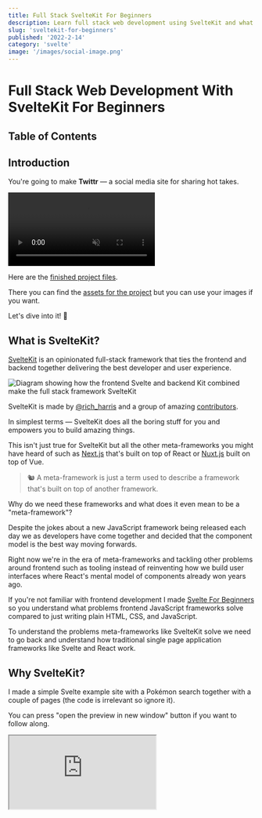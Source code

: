 ```yaml
---
title: Full Stack SvelteKit For Beginners
description: Learn full stack web development using SvelteKit and what problems web frameworks like SvelteKit solve compared to just using the base library they're based on
slug: 'sveltekit-for-beginners'
published: '2022-2-14'
category: 'svelte'
image: '/images/social-image.png'
---
```


# Full Stack Web Development With SvelteKit For Beginners

## Table of Contents

## Introduction

You're going to make **Twittr** — a social media site for sharing hot takes.

<video autoPlay={true} loop muted controls>
  <source src="/images/sveltekit-for-beginners/twittr.mp4" type="video/mp4" />
</video>

Here are the [finished project files](https://github.com/JoysOfCode/sveltekit-for-beginners).

There you can find the [assets for the project](https://github.com/JoysOfCode/sveltekit-for-beginners/tree/main/static) but you can use your images if you want.

Let's dive into it! 🐬

## What is SvelteKit?

[SvelteKit](https://kit.svelte.dev/) is an opinionated full-stack framework that ties the frontend and backend together delivering the best developer and user experience.

<Image
  width={774}
  height={362}
  src="/images/sveltekit-for-beginners/sveltekit.webp"
  alt="Diagram showing how the frontend Svelte and backend Kit combined make the full stack framework SvelteKit"
/>

SvelteKit is made by [@rich_harris](https://twitter.com/rich_harris) and a group of amazing [contributors](https://github.com/sveltejs/kit/graphs/contributors).

In simplest terms — SvelteKit does all the boring stuff for you and empowers you to build amazing things.

This isn't just true for SvelteKit but all the other meta-frameworks you might have heard of such as [Next.js](https://nextjs.org/) that's built on top of React or [Nuxt.js](https://nuxtjs.org/) built on top of Vue.

<blockquote>
  🐿️ A meta-framework is just a term used to describe a framework that's built
  on top of another framework.
</blockquote>

Why do we need these frameworks and what does it even mean to be a "meta-framework"?

Despite the jokes about a new JavaScript framework being released each day we as developers have come together and decided that the component model is the best way moving forwards.

Right now we're in the era of meta-frameworks and tackling other problems around frontend such as tooling instead of reinventing how we build user interfaces where React's mental model of components already won years ago.

If you're not familiar with frontend development I made [Svelte For Beginners](https://joyofcode.xyz/svelte-for-beginners) so you understand what problems frontend JavaScript frameworks solve compared to just writing plain HTML, CSS, and JavaScript.

To understand the problems meta-frameworks like SvelteKit solve we need to go back and understand how traditional single page application frameworks like Svelte and React work.

## Why SvelteKit?

I made a simple Svelte example site with a Pokémon search together with a couple of pages (the code is irrelevant so ignore it).

You can press "open the preview in new window" button if you want to follow along.

<Iframe
  title="Svelte Single Page Application Example"
  src="https://codesandbox.io/embed/svelte-spa-example-hbowb?fontsize=14&hidenavigation=1&module=%2Froutes%2FHome.svelte&theme=dark&runonclick=1"
/>

Everything you see on the page like the content changing and navigation is done by JavaScript.

This is normal to most people who started web development in recent years. In the past if you used a server-side language like [PHP](https://www.php.net/) this wouldn't be possible because a server would have to create the page and send you the HTML over the wire and then you would sprinkle JavaScript using something like [jQuery](https://jquery.com/).

The reason frontend JavaScript frameworks exist is because we want that nice user experience and feedback when you're entering a form and app-like feel navigating pages without having to refresh the page (think of Gmail) but it comes at a cost.

If you disable JavaScript or it fails to load for whatever reason all you have is a blank page.

What happens when the page loads? The default Pokémon it fetches is Pikachu so press <kbd>Ctrl + Shift + I</kbd> to open the developer tools.

If you inspect the elements on the page inside the elements tab the fetched Pokémon is right there.

<Image
  width={943}
  height={707}
  src="/images/sveltekit-for-beginners/elements-tab.webp"
  alt="Showing the elements tab inside developer tools"
/>

If you look at the response when you load the page inside the network tab (refresh the page) or view page source it's just a HTML shell that you query using JavaScript and attach the Svelte app onto.

<blockquote>
  🐿️ This means when a bot tries to index your site unless it can execute the
  JavaScript it's like nothing is there.
</blockquote>

<Image
  width={943}
  height={707}
  src="/images/sveltekit-for-beginners/network-tab.webp"
  alt="Showing the network tab for initial page load inside developer tools"
/>

Try searching for "charizard" (press <kbd>Enter</kbd> to submit the form) and you can see a fetch API request has been made and Svelte updates the user interface but we're still using the same `index.html` file.

<Image
  width={943}
  height={707}
  src="/images/sveltekit-for-beginners/network-request.webp"
  alt="Showing the network request response inside the network tab when fetching a Pokémon"
/>

This might be alright for a dashboard where we don't care about indexing pages for search engine optimization but most sites do and using any secrets like user authentication is where things start to become hard.

There's a couple of problems with single page applications:

- The SEO suffers because it's not using server-side rendering or prerendering to static pages
- Requires a separate backend if we want to do anything like having to send a secret to an API
- Doesn't work without JavaScript
- The large JavaScript bundle could be the single point of faillure when loading the page
- You have to decide how to ship your code to users

Let's do a mental exercise. Stick with me!

You could build your own full stack framework if we look at the [Svelte documentation for SSR](https://svelte.dev/docs#compile-time-svelte-compile) and figure out how to server-render a component and hydrate it on the client.

<blockquote>
  🐿️ Hydration is a term that means adding JavaScript to the page after the
  server builds and hands you the HTML page. The page is "dry" so you "hydrate"
  it. 🤭
</blockquote>

You also want a nice developer experience and a fast development server that instantly updates when you make a change and can resolve dependencies and bundle your code so you decide to use [Vite](https://vitejs.dev/).

Easy! 😏 You only need...

- File based routing
- Figure out how to server-render a component
- Hydrate the component so the JavaScript works
- Make server-side rendering and prerendering work
- Code splitting which means only loading the assets that are required per page
- The [Fetch API](https://developer.mozilla.org/en-US/docs/Web/API/Fetch_API) at the time of writing this only works in the browser so we need to polyfill it if we want to use it on the server
- Figure out how to use client-side navigation so we keep the great user experience
- Use data prefetching when a user hovers over a link so the content is loaded before they visit the page
- It would be nice to also have TypeScript, ESLint, Prettier configured
- Figure out how to deploy our full stack project to anywhere
- ...

That would be a complete nightmare! 😱 I wouldn't even know where to begin to be frank with you. You don't have to either — SvelteKit has already done the hard work for us.

In fact we can have the best of both worlds using server-side rendering and client-side navigation without page refresh.

If you want you can even prerender every page or only do it for ones that don't change like the about page so they don't even need to ship JavaScript. 🤯

Because SvelteKit is built on web fundamentals using the [Request](https://developer.mozilla.org/en-US/docs/Web/API/Request) and [Response](https://developer.mozilla.org/en-US/docs/Web/API/Response) object of the [Fetch API](https://developer.mozilla.org/en-US/docs/Web/API/Fetch_API) it's not bound to any environment but uses [adapters](https://kit.svelte.dev/docs/adapters) that generate the output required for the target platform without configuration.

<blockquote>
  🐿️ Fetch provides a generic definition of `Request` and `Response` objects.
  This will allow them to be used wherever they are needed in the future,
  whether it’s for service workers, Cache API, and other similar things that
  handle or modify requests and responses.
</blockquote>

This just means that you can spend more time on MDN learning about web fundamentals and improve as a web developer instead of just learning a framework abstraction.

SvelteKit and Next.js let you prerender your site meaning all your pages are built in advance but have endpoints like I'm using for subscribing to the [newsletter](https://joyofcode.xyz/newsletter) thanks to serverless functions that give you a sip of server-side JavaScript only when you need it when hosted on services like [Netlify](https://www.netlify.com/) and [Vercel](https://vercel.com/) that have a generous free tier (the site you're on only costs me time and paying for the domain name).

Because we're using a full stack framework we can create endpoints that correspond to [HTTP request methods](https://developer.mozilla.org/en-US/docs/Web/HTTP/Methods) such as **GET** and **POST** same as using a backend framework like [Express](https://expressjs.com/).

<Iframe
  title="SvelteKit example"
  src="https://stackblitz.com/edit/sveltekit-example?ctl=1&embed=1&file=src/routes/index.svelte&hideExplorer=1&hideNavigation=1
"
/>

For the example to work you need to **allow cookies**.

Here is the [same example but using SvelteKit](https://stackblitz.com/edit/sveltekit-example?file=src/routes/index.svelte) if you want to try it out. It's using a real Node.js environment thanks to [WebContainers](https://blog.stackblitz.com/posts/introducing-webcontainers/). 🤯

I'm going to explain how everything works later when we start diving into SvelteKit so don't worry. That being said I encourage you to explore!

Instead of using a `fetch` request on the client the form sends the Pokémon the user typed in to the `site.com/pokemon.json` endpoint using **POST** and updates the `pokemon` on the server. The `load` function also runs on the server so we can do a **GET** request to the same endpoint that just returns the `pokemon`.

The only thing that changed is that **the computation moved from the frontend to the backend**.

This might be hard to wrap your head around at first — I know it was for me!

Open the page inside a new window and navigate to the network tab inside your developer tools. Disable JavaScript by pressing <kbd>Ctrl + P</kbd> and type `> javascript` until you see the option to run the command **"Disable JavaScript"** (you can enable it the same way later).

Try refreshing the page and enter a Pokémon.

<Image
  width={871}
  height={695}
  src="/images/sveltekit-for-beginners/javascript-disabled.webp"
  alt="Network tab showing how the page works with JavaScript disabled"
/>

You can see the page refresh if you look at the favicon at the top left.There's no JavaScript! 🤯

If you look at the response or view the page source the HTML generated from the server is right there! You can see how the page is being hydrated.

<Image
  width={871}
  height={695}
  src="/images/sveltekit-for-beginners/ssr-hydrate.webp"
  alt="Shows page source using server-side rendering and hydration"
/>

Over the years we forgot how basic things like forms work and started to rely on JavaScript for everything but now we can have the best of both of worlds using progressive enhancement.

**The point is not that your site should work without JavaScript but before JavaScript**.

I'm going to show you later how you can progressively enhance forms to use the Fetch API when JavaScript is available.

Keep in mind **it's using server-side rendering but also has client-side navigation** because once the page is rendered it turns into a single page application.

Since the about page doesn't have any interactivity you don't have to ship any JavaScript so you can specify it should be prerendered and disable hydration for production.

Meta-frameworks like SvelteKit **blur the line between frontend and backend** which is great because you don't even realize you're a full stack developer.

<blockquote>
  🐿️ You might be wondering when to use Svelte or Sveltekit and the answer is
  always SvelteKit even if you don't use most of the features you always have
  the option.
</blockquote>

There's a lot more to learn about SvelteKit and in the next section I'm going to show you how to build a full stack app using SvelteKit and [Prisma](https://www.prisma.io/) to talk to a SQL database.

We're going to use [SQLite](https://www.sqlite.org/index.html) that's just a regular file on your system requiring no setup but you can later switch to any local or hosted SQL database you want. 🪄

## SvelteKit Tour

You should have [Node.js](https://nodejs.org/en/) installed. A basic understanding of JavaScript and Svelte helps - I made [SvelteKit For Beginners](https://joyofcode.xyz/svelte-for-beginners) that teaches you Svelte through JavaScript and answers what problems JavaScript frameworks solve.

For the editor I'm using [Visual Studio Code](https://code.visualstudio.com/) but you use what you prefer. If you're on a potato 🥔 you can try [StackBlitz](https://stackblitz.com/) at no cost. Sign in with GitHub and select the SvelteKit project.

<blockquote>
  🐿️ At the time of writing this post SvelteKit is near its 1.0 release so there
  shouldn't be breaking changes but always practice reading the docs.
</blockquote>

🖌️ Let's start a fresh [SvelteKit](https://kit.svelte.dev/) project!

```shell:terminal
npm init svelte@next
```

🖌️ Select the barebones **"skeleton project"**. I opted for **"yes"** for other options except the last one for testing.

I'm going to use TypeScript but it's optional! You can ignore the types if you want.

```shell:terminal
✔ Where should we create your project?
  (leave blank to use current directory) …
✔ Which Svelte app template? › Skeleton project
✔ Use TypeScript? … No / Yes
✔ Add ESLint for code linting? … No / Yes
✔ Add Prettier for code formatting? … No / Yes
✔ Add Playwright for browser testing? … No / Yes
```

<blockquote>
  🐿️ ESLint is like a spellchecker for your code and Prettier helps you format
  your code so it's neat and tidy.
</blockquote>

🖌️ Don't forget to install the dependencies after which you can start the development server at [http://localhost:3000/](http://localhost:3000/).

```shell:terminal
npm i && npm run dev
```

Let this simmer for a bit while we explore the file structure.

```shell:terminal
.
├── .svelte-kit
├── src
│   ├── app.d.ts
│   ├── app.html
│   └── routes
│       └── index.svelte
├── static
│   └── favicon.png
├── package.json
├── svelte.config.js
└── tsconfig.json
```

**.svelte-kit**  
Holds what makes SvelteKit work and the output of your project. For example `.svelte-kit/runtime/components` holds the template for the `error.svelte` and `layout.svelte` components you're going to see later.

**src**  
Is where your're going to store code you write:

- `app.d.ts` are just some type definitons for SvelteKit
- `app.html` is going to be used as a template for your pages where the `%placeholder%` is so you shouldn't change this
- `routes` are the pages in your project because at the heart of SvelteKit is a filesystem-based router so for example if you create `about.svelte` it maps to the `/about` route

**static**  
Great for static assets such as a favicon or images you might have and they're served from the root like `/favicon.png`.

**package.json**  
Includes some scripts for running the development server and building and previewing our project alongside some development dependencies that aren't important.

I want you to note `"type": "module"` that means we're using [ES modules](https://nodejs.org/api/esm.html) (`import thing from 'thing'` syntax which you don't have to think about right now but it's good to know 😅).

**svelte.config.js**  
SvelteKit config where you can also add plugins.

**tsconfig.json**  
The config for the TypeScript compiler that's already set up for you.

There's some other unimportant configuration files you're not going to touch besides `.gitignore` and `.prettierrc`.

<blockquote>
  🐿️ Don't be afraid to poke around files and folders. It might surprise you
  what you can learn even if you don't understand the code.
</blockquote>

Phew! That's it for this episode of SvelteKit cribs.

## Setting Up Prisma

How many hours have you wasted trying to set up a database for a tutorial? It gives me anxiety because it always goes wrong and it's crap I don't care about. This isn't that kind of tutorial.

[Prisma](https://www.prisma.io/) is a library that lets you write JavaScript instead of raw SQL for interacting with a database and it generates types for you. It's a joy! 😍

This is a Prisma schema.

```ts:schema.prisma {showLineNumbers}
model User {
  id      Int      @id @default(autoincrement())
  email   String   @unique
  name    String?
}
```

Generated SQL.

```sql:SQL {showLineNumbers}
CREATE TABLE "User" (
  "id" SERIAL,
  "email" TEXT NOT NULL,
  "name" TEXT,
  PRIMARY KEY ("id")
);
```

I'm going to be honest here — I don't even know SQL and you don't have to. This empowers you as a developer to do more.

We're going to use a SQLite database that's just a regular file so we don't have to set up anything. Later if you decide to use another SQL database you simply change the config and that's it.

If you want syntax highlighting and formatting you can get the [Prisma VS Code extension](https://marketplace.visualstudio.com/items?itemName=Prisma.prisma) and to format on save using Prettier you can add this rule to your VS Code settings (you have to enable **"format on save"** in your settings).

```json:settings.json {showLineNumbers}
"[prisma]": {
  "editor.defaultFormatter": "Prisma.prisma"
}
```

🖌️ Let's initialize Prisma.

```shell:terminal
npx prisma init --datasource-provider sqlite
```

```shell:terminal
✔ Your Prisma schema was created at prisma/schema.prisma
  You can now open it in your favorite editor.
```

This is going to create a `prisma` folder and set up the SQLite config for you. Inside the generated `.env` file is the `DATABASE_URL` you can change in the future.

That's right, you already have a database! 🤯

<blockquote>
  🐿️ `npx` lets you use a package without having to do a global install. The
  binaries are located in `node_modules/.bin` where you can also find
  `svelte-kit`. You can run `npx prisma` to see the CLI options.
</blockquote>

🖌️ Open `schema.prisma` and let's create our schema! You can ignore the config at the top.

<details>
  <summary>schema.prisma</summary>

```ts:prisma/schema.prisma {showLineNumbers}
generator client {
  provider = "prisma-client-js"
}

datasource db {
  provider = "sqlite"
  url      = env("DATABASE_URL")
}

model Tweet {
  id      Int      @id @default(autoincrement())
  url     String
  posted  DateTime
  content String
  likes   Int
  user    User     @relation(fields: [userId], references: [id])
  userId  Int
}

model User {
  id     Int     @id @default(autoincrement())
  email  String  @unique
  handle String  @unique
  name   String
  avatar String
  about  String
  tweets Tweet[]
  liked  Liked[]
}

model Liked {
  id      Int  @id @default(autoincrement())
  tweetId Int  @unique
  user    User @relation(fields: [userId], references: [id])
  userId  Int
}
```

</details>

In the schema you're creating the `Tweet`, `User` and `Liked` tables. The tweets are linked to the `User` table by using `@relation` where the `userId` field matches the `id` field of `Tweet`. In the same way the `Liked` table references the `User` so we can know what tweets they liked.

🖌️ The last step is to install the [Prisma Client](https://www.prisma.io/docs/concepts/components/prisma-client) which generates the client and types you can use.

```shell:terminal
npm i @prisma/client
```

🖌️ Create the database from the schema.

```shell:terminal
npx prisma db push
```

```shell:terminal
SQLite database dev.db created at file:./dev.db

🚀  Your database is now in sync with your schema. Done in 129ms

✔ Generated Prisma Client in 78ms
```

That's it! 😄

<blockquote>
  🐿️ If `npx prisma db push` fails at generating try installing the Prisma CLI
  with `npm i -D prisma` and run it again.
</blockquote>

This creates a `dev.db` file that's our SQLite database.

If you ever want to start fresh you can simply delete `dev.db` and run the same command.

<blockquote>
  🐿️ `db push` is great for prototyping but use `migrate dev` in a real project
  to create a history of your database when you make any change.
</blockquote>

🖌️ It's a great idea to `.gitignore` any generated file but our database could contain sensitive information.

```:.gitignore {9} {showLineNumbers}
.DS_Store
node_modules
/build
/.svelte-kit
/package
.env
.env.*
!.env.example
dev.db
```

You can read the exemplary [Prisma documentation](https://www.prisma.io/docs/) if you want to learn more and [Prisma's Data Guide](https://www.prisma.io/dataguide/) to learn basics of databases.

Another awesome thing about Prisma is [Prisma Studio](https://www.prisma.io/studio). You can open it with `npx prisma studio` if you want a graphical user interface to explore your data. It gives me [phpMyAdmin](https://www.phpmyadmin.net/) vibes!

I could leave it here but I want to show you how to 🌱 seed a database or populate it with data which is **purely optional**.

🖌️ Inside `prisma` create `seed.ts`.

<details>
<summary>seed.ts</summary>

```ts:prisma/seed.ts {showLineNumbers}
import PrismaClientPkg from '@prisma/client'

// Prisma doesn't support ES Modules so we have to do this
const PrismaClient = PrismaClientPkg.PrismaClient
const prisma = new PrismaClient()

export function randomUrl(): string {
	return Math.random().toString(16).slice(2)
}

// gets random time starting from now and
// going back one day whenever you seed the
// database in the future
export function randomDate(): string {
	// this is set to one day
	const offset = 24 * 60 * 60 * 1000 * 1

	const current = new Date().getTime()
	const random = Math.random() * offset
	const difference = new Date(current - random)

	return difference.toISOString()
}

function getUsers() {
	return [
		{
			name: 'matia',
			handle: '@joyofcodedev',
			email: 'matia@example.test',
			avatar: '/profile/matia/avatar.webp',
			about: 'Likes long walks on the beach. 😘',
			tweets: {
				create: [
					{
						url: randomUrl(),
						posted: randomDate(),
						content: `SvelteKit is lit. 🔥`,
						likes: 10
					},
					{
						url: randomUrl(),
						posted: randomDate(),
						content: `I love Svelte! ❤️`,
						likes: 24
					},
					{
						url: randomUrl(),
						posted: randomDate(),
						content: `Sometimes when I'm writing JavaScript I want to throw up my hands and say "this is crazy!" but I can't remember what "this" refers to. 🤪`,
						likes: 0
					},
					{
						url: randomUrl(),
						posted: randomDate(),
						content: `How do you comfort a JavaScript bug? You console it. 🤭`,
						likes: 0
					}
				]
			}
		},
		{
			name: 'bob',
			handle: '@bobross',
			email: 'bob@example.test',
			avatar: '/profile/bob/avatar.webp',
			about: 'Likes painting.',
			tweets: {
				create: [
					{
						url: randomUrl(),
						posted: randomDate(),
						content: `Use your imagination. Wind it up, blend it together. The joy of painting really is universal.`,
						likes: 1
					},
					{
						url: randomUrl(),
						posted: randomDate(),
						content: `The only thing I have control over is taking out the trash. 😂`,
						likes: 4
					},
					{
						url: randomUrl(),
						posted: randomDate(),
						content:
							'Painting is as individual as people are. 👩‍🎨',
						likes: 0
					},
					{
						url: randomUrl(),
						posted: randomDate(),
						content:
							'All we do is just sorta have an idea in our mind, and we just sorta let it happen. 🌈',
						likes: 10
					}
				]
			}
		}
	]
}

async function seed() {
	await Promise.all(
		getUsers().map((user) => {
			return prisma.user.create({ data: user })
		})
	)
}

seed()
```

</details>

I have some helper functions to create a random looking url and random date so it looks like it was posted on the same day.

I'm creating an array of users that matches the fields in the schema we created and then going over them and creating the users with `prisma.user.create`.

🖌️ To transpile TypeScript you need `ts-node` and let's install Node.js types.

```shell:terminal
npm i -D ts-node @types/node
```

<blockquote>
  🐿️ Because there are growing pains in Node.js with the transition to ES
  modules we need to specify a loader.
</blockquote>

I figured this out by reading the error and doing some good old fashioned detective work but I hope they expand the [Seeding your database](https://www.prisma.io/docs/guides/database/seed-database) until this gets resolved. 🕵️

🖌️ Add a seed script inside `package.json`.

```json:package.json {showLineNumbers}
"prisma": {
  "seed": "node --loader ts-node/esm prisma/seed.ts"
}
```

🖌️ Seed the data.

```shell:terminal
npx prisma db seed
```

```shell:terminal
🌱  The seed command has been executed.
```

You can look at your data inside Prisma Studio.

<blockquote>
  🐿️ You can find the generated client and types if you dig inside
  `node_modules` and `@prisma+client/.prisma/client`.
</blockquote>

## Landing Page Layout

In this section you're going to learn how to use global styles, nested layouts and catching and showing errors.

Before I start I'm going to update the path alias in the SvelteKit config because I prefer to use `$root` to be able to access the `src` folder from anywhere in the project.

```js:svelte.config.js {3,10-16} {showLineNumbers}
import adapter from '@sveltejs/adapter-auto'
import preprocess from 'svelte-preprocess'
import path from 'path'

const config = {
	preprocess: preprocess(),

	kit: {
		adapter: adapter(),
		vite: {
			resolve: {
				alias: {
					$root: path.resolve('./src')
				}
			}
		}
	}
}

export default config
```

```json:tsconfig.json {4-7} {showLineNumbers}
{
	"compilerOptions": {
    // ...
		"baseUrl": ".",
		"paths": {
			"$root/*": ["./src/*"]
		}
	}
}
```

I prefer not to use semicolons and have the line length be shorter so it's easier for me to present code.

```json:.prettierrc {2,6} {showLineNumbers}
{
	"semi": false,
	"useTabs": true,
	"singleQuote": true,
	"trailingComma": "none",
	"printWidth": 60
}
```

🖌️ First let's update the favicon so it's more appropriate and you can also remove the one inside the `static` folder.

```html:src/app.html {6} {showLineNumbers}
<!DOCTYPE html>
<html lang="en">
	<head>
		<meta charset="utf-8" />
		<meta name="description" content="" />
		<link rel="icon" href="https://fav.farm/🐦️" />
		<meta
			name="viewport"
			content="width=device-width, initial-scale=1"
		/>
		%svelte.head%
	</head>
	<body>
		<div>%svelte.body%</div>
	</body>
</html>
```

🖌️ I have some global styles with CSS variables and resets so let's add those inside a `styles` folder in `src`.

<details>
  <summary>global.css</summary>

```css:src/styles/global.css
/* Setup */

@import url('https://fonts.googleapis.com/css2?family=Inter:wght@400;700&display=swap');

*,
*::before,
*::after {
	margin: 0;
	padding: 0;
	box-sizing: border-box;
}

:root {
	--font-serif: 'Inter', sans-serif;
	--font-16: 1.6rem;
	--font-18: 1.8rem;
	--font-24: 2.4rem;
	--font-32: 3.2rem;
	--font-80: 8rem;

	--spacing-4: 0.4rem;
	--spacing-8: 0.5rem;
	--spacing-16: 1.6rem;
	--spacing-20: 2rem;
	--spacing-24: 2.4rem;
	--spacing-32: 3.2rem;

	--color-brand: hsl(204 88% 53%);
	--color-text-primary: hsl(0 0% 98%);
	--color-text-muted: hsl(210 34% 80%);
	--color-bg-primary: hsl(210 34% 13%);
	--color-bg-secondary: hsl(209, 35%, 15%);
	--color-btn-primary-active: var(--color-brand);
	--color-btn-primary-active-hover: hsl(204 88% 60%);
	--color-btn-primary-inactive: hsl(205 70% 33%);
	--color-btn-secondary: hsl(192 19% 95%);
	--color-border-primary: hsl(0, 0%, 34%);
	--color-link-hover: hsl(209 22% 19%);
	--color-placeholder: hsl(210 34% 80%);

	--radius-base: 2.4rem;
}

::-webkit-scrollbar {
	width: 4px;
	height: 4px;
}

::-webkit-scrollbar-track {
	background-color: transparent;
}

::-webkit-scrollbar-thumb {
	background-color: var(--color-brand);
	border-radius: var(--radius-base);
}

html {
	font-size: 62.5%;
}

html,
body {
	height: 100%;
}

body {
	font-family: var(--font-serif);
	font-size: var(--font-18);
	color: var(--color-text-primary);
	background-color: var(--color-bg-primary);
}

a {
	text-decoration: none;
	color: var(--color-text-primary);
}

label {
	display: block;
	margin: var(--spacing-8) 0;
	font-size: var(--font-24);
	color: var(--color-text-muted);
}

input {
	padding: var(--spacing-16);
	font-size: var(--font-24);
	border-radius: var(--radius-base);
	border: none;
}

.btn {
	padding: var(--spacing-16) var(--spacing-32);
	font-size: var(--font-18);
	font-weight: bold;
	color: var(--color-text-primary);
	background-color: var(--color-btn-primary-active);
	border-radius: var(--radius-base);
	border: none;
	cursor: pointer;
}

.btn:hover {
	background-color: var(--color-btn-primary-active-hover);
}

.btn:disabled {
	color: var(--color-text-muted);
	background-color: var(--color-btn-primary-inactive);
	cursor: not-allowed;
}

ul,
ol {
	list-style: none;
}

/* Utils */

.responsive {
	resize: both;
	overflow: scroll;
	border: 1px solid hsl(0 0% 0%);
}

.placeholder {
	padding: var(--spacing-20) 0;
	background-color: var(--color-placeholder);
	border-radius: var(--radius-base);
}
```

</details>

🖌️ To start let's add a simple landing page so open `index.svelte` and update it.

```html:app.html:routes/index.svelte {showLineNumbers}
<script>
	import { fly } from 'svelte/transition'
</script>

<svelte:head>
	<title>Twittr</title>
</svelte:head>

<main
	class="container"
	in:fly={{ x: -100, duration: 250, delay: 300 }}
	out:fly={{ x: -100, duration: 250 }}
>
	<section class="hero">
		<h1 class="title">Twittr 🐦️</h1>
		<p class="text">Share your hot take with everyone.</p>
	</section>

	<section class="login">
		<a class="btn" href="/home">🔥 Share Your Hot Take</a>
	</section>
</main>

<style>
	.container {
		height: 100vh;
		display: grid;
	}

	.hero,
	.login {
		display: grid;
		place-content: center;
	}

	.hero {
		background-color: var(--color-brand);
		text-align: center;
	}

	.title {
		font-size: var(--font-80);
		z-index: 2;
	}

	.text {
		padding: var(--spacing-16);
		transform: rotate(2deg) translateY(-40%);
		background: var(--color-bg-primary);
		font-weight: bold;
		font-size: var(--font-24);
		z-index: 1;
	}

	@media (min-width: 1024px) {
		.container {
			grid-template-columns: repeat(2, 1fr);
		}
	}
</style>
```

The `<svelte:head>` is a special element you can use to insert elements inside the `<head>` element.

Let's appreciate how links are just regular HTML in SvelteKit where in other frameworks it's not so elegant.

We can import the global styles but they wouldn't work for other pages.

You could create a `<Layout>` component that wraps everything but in SvelteKit you should use nested layout using the `__layout.svelte` component for repeating content and `<slot>` to catch everything else.

<blockquote>
  🐿️ Files starting with `_` and `__` are ignored as pages in SvelteKit.
</blockquote>

Let's see how this looks in practice!

🖌️ Inside `routes` add `__layout.svelte`.

```html:routes/__layout.svelte {showLineNumbers}
<script lang="ts">
	import '$root/styles/global.css'
</script>

<slot />
```

<Image
  width={1234}
  height={838}
  src="/images/sveltekit-for-beginners/landing-page.webp"
  alt="Landing page"
/>

It's that simple to have nested layouts! 🤯

This is going to catch everything else so you can read `<slot />` as "rest of the site".

We can nest layouts and break layouts if we have to. For example we're going to have a specific `home` layout with nested pages but for `settings` that's also nested we're going to use a different layout.

What happens if we visit a page that doesn't exist? Try going to [http://localhost:3000/oops](http://localhost:3000/oops).

Oops! 💩

SvelteKit provides a default error page but it's hard to read so we can do better. You can add a custom [error page](https://kit.svelte.dev/docs/layouts#error-pages) that's going to show if a page fails to load.

🖌️ Let's add `__error.svelte` inside `routes` to handle errors.

```html:routes/__error.svelte {showLineNumbers}
<script context="module" lang="ts">
	import type { ErrorLoad } from '@sveltejs/kit'

	export const load: ErrorLoad = ({ error, status }) => {
		return {
			props: {
				title: `${status}: ${error.message}`
			}
		}
	}
</script>

<script lang="ts">
	export let title: string
</script>

<div class="error">
	<h1>{title}</h1>
	<img
		src="/error.webp"
		alt="Surprised cat"
	/>
</div>

<style>
	.error {
		height: 100vh;
		display: grid;
		gap: var(--spacing-32);
		place-content: center;
		place-items: center;
	}

	img {
		width: 200px;
		height: 200px;
		border-radius: 50%;
		object-fit: cover;
	}
</style>
```

<Image
  width={1234}
  height={838}
  src="/images/sveltekit-for-beginners/custom-error.webp"
  alt="Custom error page"
/>

<blockquote>
  🐿️ If you remember from earlier `__error.svelte` and `__layout.svelte`
  templates come from `.svelte-kit`.
</blockquote>

The `context="module"` script runs before the component on the server inside the `load` function and returns a `title` prop that's exposed to our component.

This is how the line between the frontend and backend is blurred and it just works.

## Home Layout

In this section you're going to add the home layout for the navigation, main content and sidebar.

🖌️ Create a `home` folder inside `routes` with `index.svelte` inside which should make it available at [http://localhost:3000/home](http://localhost:3000/home).

```html:routes/home/index.svelte {showLineNumbers}
<svelte:head>
	<title>Home</title>
</svelte:head>

<h1>Feed</h1>

<style>
	h1 {
		position: sticky;
		top: 0;
		padding: var(--spacing-8) var(--spacing-24);
		font-size: var(--font-24);
		backdrop-filter: blur(100px);
	}
</style>
```

I created an `<Icon>` component for SVGs to make the code more readable but I realized I can show you how awesome typed props are using TypeScript.

🖌️ Create a `components` folder in `src` and add `icon.svelte`.

<details>
  <summary>icon.svelte</summary>

```html:components/icon.svelte {showLineNumbers}
<script lang="ts">
	export let name: IconType
	export let width: string
	export let height: string

	type IconType = keyof typeof icons

	const icons = {
		home: {
			box: 24,
			svg: `
        <path
          stroke-linecap="round"
          stroke-linejoin="round"
          stroke-width="2"
          d="M3 12l2-2m0 0l7-7 7 7M5 10v10a1 1 0 001 1h3m10-11l2 2m-2-2v10a1 1 0 01-1 1h-3m-6 0a1 1 0 001-1v-4a1 1 0 011-1h2a1 1 0 011 1v4a1 1 0 001 1m-6 0h6"
        />
      `
		},
		profile: {
			box: 24,
			svg: `
        <path
          stroke-linecap="round"
          stroke-linejoin="round"
          stroke-width="2"
          d="M16 7a4 4 0 11-8 0 4 4 0 018 0zM12 14a7 7 0 00-7 7h14a7 7 0 00-7-7z"
        />
      `
		},
		settings: {
			box: 24,
			svg: `
        <path
          stroke-linecap="round"
          stroke-linejoin="round"
          stroke-width="2"
          d="M10.325 4.317c.426-1.756 2.924-1.756 3.35 0a1.724 1.724 0 002.573 1.066c1.543-.94 3.31.826 2.37 2.37a1.724 1.724 0 001.065 2.572c1.756.426 1.756 2.924 0 3.35a1.724 1.724 0 00-1.066 2.573c.94 1.543-.826 3.31-2.37 2.37a1.724 1.724 0 00-2.572 1.065c-.426 1.756-2.924 1.756-3.35 0a1.724 1.724 0 00-2.573-1.066c-1.543.94-3.31-.826-2.37-2.37a1.724 1.724 0 00-1.065-2.572c-1.756-.426-1.756-2.924 0-3.35a1.724 1.724 0 001.066-2.573c-.94-1.543.826-3.31 2.37-2.37.996.608 2.296.07 2.572-1.065z"
        />
        <path
          stroke-linecap="round"
          stroke-linejoin="round"
          stroke-width="2"
          d="M15 12a3 3 0 11-6 0 3 3 0 016 0z"
        />
      `
		},
		about: {
			box: 24,
			svg: `
        <path
          stroke-linecap="round"
          stroke-linejoin="round"
          stroke-width="2"
          d="M8 12h.01M12 12h.01M16 12h.01M21 12a9 9 0 11-18 0 9 9 0 0118 0z"
        />
      `
		},
		like: {
			box: 24,
			svg: `
        <path
          stroke-linecap="round"
          stroke-linejoin="round"
          stroke-width="1"
          d="M4.318 6.318a4.5 4.5 0 000 6.364L12 20.364l7.682-7.682a4.5 4.5 0 00-6.364-6.364L12 7.636l-1.318-1.318a4.5 4.5 0 00-6.364 0z"
        />
      `
		},
		permalink: {
			box: 24,
			svg: `
          <path
            stroke-linecap="round"
            stroke-linejoin="round"
            stroke-width="1"
            d="M10 6H6a2 2 0 00-2 2v10a2 2 0 002 2h10a2 2 0 002-2v-4M14 4h6m0 0v6m0-6L10 14"
          />
        `
		},
		remove: {
			box: 24,
			svg: `
          <path
            stroke-linecap="round"
            stroke-linejoin="round"
            stroke-width="1"
            d="M19 7l-.867 12.142A2 2 0 0116.138 21H7.862a2 2 0 01-1.995-1.858L5 7m5 4v6m4-6v6m1-10V4a1 1 0 00-1-1h-4a1 1 0 00-1 1v3M4 7h16"
          />
        `
		}
	}

	const icon = icons[name]
</script>

<svg
	class={$$props.class}
	{width}
	{height}
	viewBox="0 0 {icon.box} {icon.box}"
	fill="none"
	stroke="currentColor"
>
	{@html icon.svg}
</svg>
```

</details>

The `<Icon>` component is just an object that contains the SVG content and information and gives you back the SVG based on the passed `name` prop like `<Icon name="home" />`.

How can you know what `name` to pass for the icon? Using TypeScript you can do `type IconType = 'home' | 'profile'` but you would have to update it each time when you add or remove an icon.

The real magic is `type IconType = keyof typeof icons` that slurps up the keys of the object into a string literal. Hover over `IconType` to see the type.

How awesome is that! 😄

Before we add the layout we need to add the `<Navigation>` and `<Trending>` component that's just a placeholder so the site looks more complete.

🖌️ Add `navigation.svelte` under `components`.

<details>
  <summary>navigation.svelte</summary>

```html:components/navigation.svelte {showLineNumbers}
<script lang="ts">
	import { page } from '$app/stores'
	import Icon from '$root/components/icon.svelte'

	$: path = $page.url.pathname
</script>

<aside>
	<div class="container">
		<nav>
			<ul>
				<li>
					<a href="/" class="logo">🐦️</a>
				</li>
				<li class:active={path === '/home'}>
					<a href="/home" sveltekit:prefetch>
						<Icon width="32" height="32" name="home" />
						<span>Home</span>
					</a>
				</li>
				<li class:active={path === '/home/profile/matia'}>
					<a href="/home/profile/matia" sveltekit:prefetch>
						<Icon width="32" height="32" name="profile" />
						<span>Profile</span>
					</a>
				</li>
				<li class:active={path === '/home/settings'}>
					<a href="/home/settings" sveltekit:prefetch>
						<Icon width="32" height="32" name="settings" />
						<span>Settings</span>
					</a>
				</li>
				<li class:active={path === '/home/about'}>
					<a href="/home/about" sveltekit:prefetch>
						<Icon width="32" height="32" name="about" />
						<span>About</span>
					</a>
				</li>
			</ul>
		</nav>

		<button class="btn tweet">Tweet</button>
	</div>
</aside>

<style>
	.container {
		position: sticky;
		top: 0;
	}

	ul {
		display: grid;
		gap: var(--spacing-8);
		font-size: var(--font-18);
	}

	li a {
		display: inline-flex;
		align-items: center;
		gap: var(--spacing-16);
		padding: 1.4rem;
		border-radius: var(--radius-base);
		transition: all 0.2s ease;
	}

	li a:hover {
		background-color: var(--color-link-hover);
	}

	li.active {
		font-weight: 700;
	}

	.logo {
		font-size: var(--font-32);
	}

	span {
		display: none;
	}

	.tweet {
		display: none;
		text-align: center;
	}

	.tweet:hover {
		background-color: var(--color-btn-primary-active-hover);
	}

	@media (min-width: 1024px) {
		aside {
			padding: 0 var(--spacing-32);
		}

		span {
			display: block;
		}

		.tweet {
			width: 100%;
			display: block;
			margin-top: var(--spacing-16);
		}
	}
</style>
```

</details>

Inside the component we're using a special `page` store value so we know what page we're on and use it to apply an `.active` class if it matches the current page.

The tweet button is just a placeholder so it matches the original design. 😅

🖌️ Add `trending.svelte` under `components`.

<details>
  <summary>trending.svelte</summary>

```html:components/trending.svelte {showLineNumbers}
<aside>
	<div class="container">
		<div class="placeholder" />

		<section>
			<h2>Trends for you</h2>
			<div class="placeholder" />
			<div class="placeholder" />
			<div class="placeholder" />
			<div class="placeholder" />
			<a href="/">Show more</a>
		</section>

		<section>
			<h2>Who to follow</h2>
			<div class="placeholder" />
			<div class="placeholder" />
			<a href="/">Show more</a>
		</section>
	</div>
</aside>

<style>
	.container {
		display: none;
		position: sticky;
		top: 0;
	}

	section {
		display: flex;
		flex-direction: column;
		gap: var(--spacing-24);
		padding: 2rem;
		background-color: var(--color-bg-secondary);
		border: 1px solid var(--color-border-primary);
		border-radius: var(--radius-base);
	}

	h2 {
		font-size: var(--font-18);
	}

	a {
		font-size: var(--font-16);
		color: hsl(204, 88%, 53%);
	}

	@media (min-width: 1024px) {
		.container {
			width: 400px;
			display: flex;
			flex-direction: column;
			gap: var(--spacing-16);
			margin-top: var(--spacing-16);
			padding: 0 var(--spacing-32);
		}
	}
</style>
```

</details>

Now we can create another nested layout and it's going to inherit the global styles from the original. This might be confusing at first but you have to play around with it so try modifying the layouts. Does it match how you thought it works?

🖌️ Create a `__layout.svelte` in the `home` folder.

```html:routes/home/__layout.svelte {showLineNumbers}
<script lang="ts">
	import Navigation from '$root/components/navigation.svelte'
	import Trending from '$root/components/trending.svelte'
</script>

<div class="container">
	<Navigation />
	<main class="feed">
		<slot />
	</main>
	<Trending />
</div>

<style>
	.container {
		height: 100vh;
		max-width: min-content;
		margin: 0 auto;
		display: grid;
		grid-template-columns: min-content 50ch;
	}

	.feed {
		border: 1px solid var(--color-border-primary);
		border-top: none;
		border-bottom: none;
	}

	@media (min-width: 1024px) {
		.container {
			max-width: 1240px;
			margin: 0 auto;
			grid-template-columns: 1fr 50ch 1fr;
		}
	}
</style>
```

The home page is done! 🥳

<Image
  width={1234}
  height={838}
  src="/images/sveltekit-for-beginners/home-page.webp"
  alt="Home page"
/>

I want to show you the real power of nested layouts — if a part of your site explodes it won't bring the entire thing down but just the part that failed with a useful error message. 🤯

🖌️ Let's add an error page which is going to be used by the other pages.

```html:routes/home/__error.svelte {showLineNumbers}
<script lang="ts" context="module">
	import type { ErrorLoad } from '@sveltejs/kit'

	export const load: ErrorLoad = ({ error, status }) => {
		return {
			props: {
				title: `${status}: ${error.message}`
			}
		}
	}
</script>

<script lang="ts">
	export let title: string
</script>

<div class="error">
	<h1>{title}</h1>
	<img src="/dancing.webp" alt="Person dancing" />
</div>

<style>
	.error {
		display: grid;
		gap: var(--spacing-32);
		padding: var(--spacing-24) var(--spacing-32);
		place-items: center;
	}

	img {
		width: 200px;
		height: 200px;
		border-radius: 50%;
		object-fit: cover;
	}
</style>
```

<Image
  width={1249}
  height={878}
  src="/images/sveltekit-for-beginners/nested-error.webp"
  alt="Error page"
/>

## Showing Tweets

In this section you're going to learn how to fetch data using [SvelteKit endpoints](https://kit.svelte.dev/docs/routing#endpoints) to get the tweets from the database and show them in the feed.

SvelteKit endpoints are just files that export [request handler](https://kit.svelte.dev/docs/types#sveltejs-kit-requesthandler) functions that correspond to [HTTP methods](https://developer.mozilla.org/en-US/docs/Web/HTTP/Methods) such as **GET**, **POST**, **PATCH**, **DELETE**.

A `<form>` has an `action` that's the destination that processes the form submission and a `method` to submit the form with.

```html:example.html {showLineNumbers}
<form action="/api/items" method="GET">
  <button>Get Items</button>
</form>
```

<blockquote>
  🐿️ If might be unclear when to use **GET** and **POST** but think of **GET**
  as receiving data and **POST** when you're sending data from a form to change
  something.
</blockquote>

You might have an endpoint inside `routes/api/items.ts` that has a `get` function which returns a list of items in a JSON format when you hit the `/api/items` endpoint.

```js:example.js {showLineNumbers}
export function get() {
  // do some compute on the server
  const items = db.getItems()

  // if it fails we can return a 400 response
  if (!item) {
    status: 400
  }

  return {
    status: 200,
    headers: { 'Content-Type': 'application/json' }
    body: { items }
  }
}
```

If you use a `loader` function inside a component using `fetch` you can expose this as a prop to your component.

If the endpoint has the same name as the component you can just use the `items` prop from the [shadow endpoint](https://github.com/sveltejs/kit/issues/3532).

```html:example.svelte {showLineNumbers}
<script context="module">
	// you don't have to do this part!
	export function loader({ fetch }) {
		// fetch items from endpoint
	}
</script>

<script>
	// the prop comes from the same endpoint
	export let items
</script>
```

I'm going to use the second method because it's less code and having your endpoint where your component is makes it easier to update.

Endpoints are the same as using any other API or a Node.js framework like [Express](https://expressjs.com/) to create API endpoints but instead of using a separate backend framework you can do that with SvelteKit.

Because the compute is on the server we can talk to a database and return only the data we need so the user doesn't pay for it.

It's alright if this is confusing if you're not used to receiving and sending data with forms because it's almost a forgotten art if you only worked with modern JavaScript frameworks.

<blockquote>
  🐿️ Using SvelteKit you can have have a working site before JavaScript and use
  progressive enhancement after JavaScript loads.
</blockquote>

Let's start with showing the tweets which means we have to get the **user information**, **tweet contents** and if a tweet is **liked**.

Because we're using Prisma we can get the data we need and shape it on the server to return only what we need. We're in charge.

<blockquote>
  🐿️ Twitter is a single-page application so it can have nice things as infinite
  scrolling but if you disable JavaScript it's unusable. Later you learn how you
  can use server-side rendering as a fallback and enhance the user experience
  with JavaScript.
</blockquote>

🖌️ We should initialize the Prisma client so we can use it. I like to keep third party code inside the `src/lib` folder so create the `prisma.ts` file.

```ts:src/lib/prisma.ts {showLineNumbers}
import { PrismaClient } from '@prisma/client'

const prisma = new PrismaClient()

export default prisma
```

🖌️ I also like to keep my helper functions inside `src/utils` so add a `date.ts` helper that returns "time ago" for the tweet if it's not older than a day otherwise it shows the date.

```ts:src/lib/date.ts {showLineNumbers}
export function timePosted(createdAt: Date): string {
	try {
		const posted = new Date(createdAt).getTime()
		const currentTime = new Date().getTime()
		const difference = currentTime - posted
		const seconds = difference / 1000
		const minutes = seconds / 60
		const hours = minutes / 60

		if (minutes <= 60) {
			return `${minutes.toFixed()}m`
		}

		if (hours <= 24) {
			return `${hours.toFixed()}h`
		}

		return Intl.DateTimeFormat('en-US', {
			dateStyle: 'medium'
		}).format(posted)
	} catch (error) {
		throw new Error(`💩 Something went wrong: ${error}`)
	}
}
```

Since authentication is outside the scope of this post we're going to use a hardcoded user id but you can implement it later if you want.

<blockquote>
  🐿️ Use <kbd>Ctrl</kbd> + <kbd>Spacebar</kbd> to try out the amazing Prisma
  autocompletion because it knows everything about your schema and is strongly
  typed.
</blockquote>

🖌️ Start by creating the `index.ts` endpoint inside `home`. It has the same name as `index.svelte` so we get access to the props.

```ts:routes/home/index.ts {showLineNumbers}
import type { RequestHandler } from '@sveltejs/kit'

import prisma from '$root/lib/prisma'
import { timePosted } from '$root/utils/date'

export const get: RequestHandler = async () => {
	// get the tweets and the user data (Prisma 😍)
	const data = await prisma.tweet.findMany({
		include: { user: true },
		orderBy: { posted: 'desc' }
	})

	// get the liked tweets
	const liked = await prisma.liked.findMany({
		where: { userId: 1 },
		select: { tweetId: true }
	})

	// we just want an array of the ids
	const likedTweets = Object.keys(liked).map(
		(key) => liked[key].tweetId
	)

	// we can shape the data however we want
	// so our user doesn't have to pay the cost for it
	const tweets = data.map((tweet) => {
		return {
			id: tweet.id,
			content: tweet.content,
			likes: tweet.likes,
			posted: timePosted(tweet.posted),
			url: tweet.url,
			avatar: tweet.user.avatar,
			handle: tweet.user.handle,
			name: tweet.user.name,
			liked: likedTweets.includes(tweet.id)
		}
	})

	if (!tweets) {
		return { status: 400 }
	}

	return {
		headers: { 'Content-Type': 'application/json' },
		status: 200,
		body: { tweets }
	}
}
```

<blockquote>
  🐿️ Anything you `console.log` here gets logged to the terminal because it's on
  the server. The `loader` function on the other hand runs on the server and
  client so you shouldn't use it for secrets.
</blockquote>

🖌️ Let's quickly add a type for the tweet inside `src/types` by creating a `index.ts` file so we can reuse it.

```ts:src/types/index.ts {showLineNumbers}
export type TweetType = {
	id: number
	content: string
	likes: number
	posted: string
	url: string
	avatar: string
	handle: string
	name: string
	liked: boolean
}
```

Back in `index.svelte` we can use the `tweets` prop. You can log it if you want but let me share another 🔥 tip with you.

You can print information to the screen using `JSON.stringify` because sometimes it's easier to look at than using the console.

```html:example.svelte {showLineNumbers}
<script>
	export let tweets
</script>

<pre>
	{JSON.stringify(tweets, null, 2)}
</pre>
```

We just have to loop over each tweet and show it. This is the shape of our data.

```js:example.js {showLineNumbers}
{
	"id": 2,
	"content": "I love Svelte! ❤️",
	"likes": 24,
	"posted": "11h",
	"url": "632fd738d4d0b",
	"avatar": "/profile/matia/avatar.webp",
	"handle": "@joyofcodedev",
	"name": "matia",
	"liked": false
}
```

We're going to pass each tweet as a prop to a `<Tweet>` component mostly because it's more organized and when you want to make a change to it you know what file to open instead of surfing through a sea of things. 🏄️

🖌️ Update `index.svelte`.

```html:routes/home/index.svelte {showLineNumbers}
<script lang="ts">
	import Tweet from '$root/components/tweet.svelte'
	import type { TweetType } from '$root/types'

	export let tweets: TweetType[] = []
</script>

<svelte:head>
	<title>Home</title>
</svelte:head>

<h1>Feed</h1>

{#each tweets as tweet (tweet.id)}
	<Tweet {tweet} />
{/each}

<!-- ... -->
```

🖌️ Create the `tweet.svelte` component inside `components`.

<details>
	<summary>tweet.svelte</summary>

```html:components/tweet.svelte
<script lang="ts">
	import { fade, fly } from 'svelte/transition'

	import Icon from '$root/components/icon.svelte'
	import type { TweetType } from '$root/types'

	export let tweet: TweetType
</script>

<article class="tweet-container" transition:fade>
	<a class="avatar" href="/home/profile/{tweet.name}">
		<img
			width="140"
			height="140"
			src={tweet.avatar}
			alt={tweet.name}
		/>
	</a>

	<div class="tweet-details">
		<div>
			<a href="/home/profile/{tweet.name}" class="user">
				{tweet.name}
			</a>
			<span class="handle">{tweet.handle}</span>
			<span class="posted"> · {tweet.posted}</span>
		</div>

		<div class="tweet">
			<div class="content">
				{tweet.content}
			</div>

			<div class="actions">
				<form action="/home/like" method="post">
					<input type="hidden" name="id" value={tweet.id} />
					<button
						class="btn like"
						title="Like"
						type="submit"
					>
						<div class="circle">
							<Icon
								width="24"
								height="24"
								name="like"
								class={tweet.liked ? 'liked' : ''}
							/>
						</div>
						<span class="count">
							{#key tweet.likes}
								{#if tweet.likes}
									<div
										in:fly={{ y: 40 }}
										out:fly={{ y: 40 }}
									>
										{tweet.likes}
									</div>
								{/if}
							{/key}
						</span>
					</button>
				</form>

				<a
					href="/home/profile/{tweet.name}/status/{tweet.url}"
					class="permalink"
					title="Permalink"
				>
					<div class="circle">
						<Icon width="24" height="24" name="permalink" />
					</div>
				</a>

				<form action="/home?_method=delete" method="post">
					<input type="hidden" name="id" value={tweet.id} />
					<button
						aria-label="Remove tweet"
						class="btn remove"
						title="Remove"
						type="submit"
					>
						<div class="circle">
							<Icon width="24" height="24" name="remove" />
						</div>
					</button>
				</form>
			</div>
		</div>
	</div>
</article>

<style>
	.avatar {
		align-self: start;
	}

	img {
		width: 48px;
		height: 48px;
		border-radius: 50%;
	}

	button {
		font-size: var(--font-16);
		padding: var(--spacing-16);
	}

	.tweet-container:hover {
		background-color: var(--color-bg-secondary);
	}

	.tweet-container {
		display: grid;
		grid-template-columns: min-content 1fr;
		gap: var(--spacing-16);
		padding: var(--spacing-16) var(--spacing-24);
		transition: all 0.3s;
	}

	.tweet-container:not(:last-child) {
		border-bottom: 1px solid var(--color-border-primary);
	}

	.tweet-details {
		display: grid;
		gap: var(--spacing-8);
	}

	.user {
		font-weight: 700;
		text-transform: capitalize;
	}

	.user:hover {
		text-decoration: underline;
	}

	.handle,
	.posted {
		font-size: var(--font-16);
		color: var(--color-text-muted);
	}

	.content {
		font-size: var(--font-16);
	}

	.actions {
		display: flex;
		gap: var(--spacing-32);
		margin-top: var(--spacing-16);
	}

	.actions button,
	.actions a {
		padding: 0;
		color: var(--color-text-muted);
		background: none;
		transition: all 0.3s;
	}

	.circle {
		width: 24px;
		height: 24px;
		display: grid;
		place-content: center;
		padding: var(--spacing-16);
		border-radius: 50%;
		transition: all 0.3s;
	}

	.circle > :global(.liked) {
		color: hsl(9 100% 64%);
		fill: hsl(9 100% 64%);
	}

	.like {
		display: flex;
		align-items: center;
	}

	.like:hover {
		color: hsl(9 100% 64%);
	}

	.like:hover .circle {
		background: hsla(9 100% 64% / 10%);
	}

	.permalink:hover {
		color: hsl(120 100% 40%);
	}

	.permalink:hover .circle {
		background-color: hsla(120 100% 50% / 4%);
	}

	.remove:hover {
		color: hsl(0 100% 50%);
	}

	.remove:hover .circle {
		background-color: hsla(0 100% 50% / 4%);
	}

	.like,
	.remove,
	.permalink {
		width: 80px;
	}

	.count {
		margin-left: var(--spacing-16);
		font-size: 1.4rem;
		font-weight: 400;
		overflow: hidden;
	}
</style>
```

</details>

<Image
  width={1217}
  height={836}
  src="/images/sveltekit-for-beginners/tweets.webp"
  alt="Tweets"
/>

Because we designed the API and shaped the data we have complete control of how we want to use it.

I added some nice transitions you can see later when we implement adding, removing and liking a tweet.

## Compose Tweet

In this section you're going to learn how to add a tweet using the **POST** request.

So far we can only read hot takes but we can't post any! 😱 This requires urgent fixing.

🖌️ Create a `compose.svelte` component inside `components` and import it inside `home/index.svelte`.

```html:components/compose.svelte {showLineNumbers}
<script lang="ts">
	let tweet = ''
	let maxCharacters = 140

	$: charactersLeft = maxCharacters - tweet.length
</script>

<div class="compose">
	<img src="/profile/matia/avatar.webp" alt="Avatar" />
	<form action="/home" method="post" autocomplete="off">
		<input
			aria-label="Enter your Tweet"
			bind:value={tweet}
			name="tweet"
			placeholder="What's your hot take?"
			type="text"
		/>
		<button
			class="btn"
			class:error={charactersLeft < 0}
			disabled={charactersLeft <= 0}
			type="submit"
		>
			{charactersLeft === maxCharacters
				? 'Tweet'
				: charactersLeft}
		</button>
	</form>
</div>

<style>
	.compose {
		display: grid;
		grid-template-columns: min-content 1fr;
		align-items: center;
		gap: var(--spacing-16);
		padding: var(--spacing-16) var(--spacing-24);
		border-bottom: 1px solid var(--color-border-primary);
	}

	img {
		width: 48px;
		height: 48px;
		border-radius: 50%;
	}

	form {
		display: flex;
		align-items: center;
		gap: var(--spacing-16);
	}

	input {
		color: var(--color-text-primary);
		background-color: transparent;
	}

	button {
		min-width: 80px;
		font-size: var(--font-16);
		padding: var(--spacing-16);
	}

	.error {
		color: tomato;
	}
</style>
```

```html:routes/home/index.svelte {2,8} {showLineNumbers}
<script lang="ts">
	import Compose from '$root/components/compose.svelte'
	// ...
</script>

<!-- ... -->

<Compose />

<!-- ... -->
```

Crisis averted! The form is going to **POST** to `/home` so we can start adding the API inside `home/index.ts`.

```ts: routes/home/index.ts {showLineNumbers}
// ...

export const post: RequestHandler = async ({ request }) => {
	const form = await request.formData()
	const tweet = String(form.get('tweet'))

	// you should probably use a validation library
	if (tweet.length > 140) {
		return {
			status: 400,
			body: 'Maximum Tweet length exceeded.',
			headers: { location: '/home' }
		}
	}

	// the user id is hardcoded but you can get it from a session
	await prisma.tweet.create({
		data: {
			posted: new Date(),
			url: Math.random().toString(16).slice(2),
			content: tweet,
			likes: 0,
			user: { connect: { id: 1 } }
		}
	})

	return {}
}
```

To get the form data use `request.formData()` and then you can use [FormData](https://developer.mozilla.org/en-US/docs/Web/API/FormData) methods such as `get` to get the data you want which is why it's important to `name` your form elements.

You can read about it in the [body parsing](https://kit.svelte.dev/docs/routing#endpoints-body-parsing) section of the endpoints documentation.

After you get the value from the form you can create a new tweet that's tied to the user. I return an empty object because it's going to redirect to the form action which is `/home`.

This is what I love about SvelteKit because it's using the web platform since `request` is just a [request object](https://developer.mozilla.org/en-US/docs/Web/API/Request) making you a better web developer.

<blockquote>
  🐿️ You should do validation on the client to give the user feedback and the
  server for proper validation because anyone can change the code on the client.
  Use a form validation library to give you a nice API.
</blockquote>

Share your hot take! 🔥

<Image
  width={776}
  height={170}
  src="/images/sveltekit-for-beginners/hot-take.webp"
  alt="Hot take"
/>

## Removing Tweets

In this section you're going to learn how to remove a tweet using a **DELETE** request.

"But I thought you could only use **GET** and **POST** methods for forms?" I hear you ask you gleeful master of the web arts.

You're right! I'm not going to pretend I understand the history but how do we let the server know when you have sent a **DELETE** request?

SvelteKit lets you override HTTP methods just by changing the config and for the action you add the HTTP verb at the end like `/home?_method=delete` but you use **POST** for the method.

This is our form inside `tweet.svelte` for removing a tweet. We're using a 🥷 sneaky hidden input to send the tweet id.

```html:example.svelte {showLineNumbers}
<form action="/home?_method=delete" method="post">
	<input type="hidden" name="id" value={tweet.id} />
	<button
		aria-label="Remove tweet"
		class="btn remove"
		title="Remove"
		type="submit"
	>
		<div class="circle">
			<Icon width="24" height="24" name="remove" />
		</div>
	</button>
</form>
```

🖌️ Let's update the `svelte.config.js`.

```js:svelte:config.js {showLineNumbers}
// ...

const config = {
	// ...
	kit: {
		// ...
		methodOverride: { allowed: ['DELETE'] }
	}
}
```

Stop the development server with <kbd>Ctrl</kbd> + <kbd>C</kbd> and restart it because you changed the config.

🖌️ Update the `home/index.ts` endpoint.

```ts:routes/home/index.ts
// ...

export const del: RequestHandler = async ({ request }) => {
	const form = await request.formData()
	const tweetId = +form.get('id')

	await prisma.tweet.delete({ where: { id: tweetId } })

	return {
		status: 303,
		headers: { location: '/home' }
	}
}
```

You get the tweet id from the form and turn it into a number after which you remove it from the database. 🧹

Because **POST** is used for **DELETE** a 303 redirect status is used that means it doesn't link to a new resource.

<blockquote>
  🐿️ You can't use `delete` as the function name because it's a reserved word in
  JavaScript.
</blockquote>

## Liking a Tweet

In this section you're going to implement liking a tweet.

For liking a tweet we have to:

- check if the tweet is already liked, if so unlike it and remove the count because it should be unique
- if the tweet isn't liked add the record and update the count

We can maybe add this to our existing endpoint and figure out what action to take for the **POST** request but it's simpler to make another endpoint.

🖌️ Add a `like.ts` endpoint inside `home`.

```ts:routes/home/like.ts {showLineNumbers}
import type { RequestHandler } from '@sveltejs/kit'

export const post: RequestHandler = async ({ request }) => {
	const form = await request.formData()
	const id = +form.get('id')

	const liked = await prisma.liked.count({
		where: { tweetId: id }
	})

	if (liked === 1) {
		await prisma.liked.delete({ where: { tweetId: id } })

		const count = await prisma.tweet.findUnique({
			where: { id },
			select: { likes: true }
		})

		await prisma.tweet.update({
			where: { id },
			data: { likes: (count.likes -= 1) }
		})

		return {
			status: 303,
			headers: {
				location: '/home'
			}
		}
	}

	await prisma.liked.create({
		data: {
			tweetId: id,
			user: { connect: { id: 1 } }
		}
	})

	const count = await prisma.tweet.findUnique({
		where: { id },
		select: { likes: true }
	})

	await prisma.tweet.update({
		where: { id },
		data: { likes: (count.likes += 1) }
	})
}
```

Because you don't want to redirect the page to `/home/like` you have to specify a redirect to `/home` and use the 303 status because it's not a new resource.

## User Profile Page

In this section you're going to learn how to use [dynamic parameters](https://kit.svelte.dev/docs/routing#pages) to implement a user profile.

If you have a `home/profile/user` endpoint where the user value is dynamic it looks more like `home/profile/[user]` where the value inside the brackets is dynamic.

You can use `[parameter]` for naming your folder and files to get a dynamic parameter you can catch in your endpoint.

🖌️ Add a `[user].ts` endpoint inside `home/profile`.

```ts:routes/home/profile/[user].ts {showLineNumbers}
import type { RequestHandler } from '@sveltejs/kit'

import prisma from '$root/lib/prisma'
import { timePosted } from '$root/utils/date'

export const get: RequestHandler = async ({ params }) => {
	const profile = await prisma.user.findFirst({
		where: { name: params.user }
	})

	const tweets = await prisma.tweet.findMany({
		where: { user: { id: 1 } },
		include: { user: true },
		orderBy: { posted: 'desc' }
	})

	const liked = await prisma.liked.findMany({
		where: { userId: 1 },
		select: { tweetId: true }
	})

	const likedTweets = Object.keys(liked).map(
		(key) => liked[key].tweetId
	)

	if (!profile || !tweets || tweets.length === 0) {
		return { status: 404 }
	}

	const userTweets = tweets.map((tweet) => {
		return {
			id: tweet.id,
			content: tweet.content,
			likes: tweet.likes,
			posted: timePosted(tweet.posted),
			url: tweet.url,
			avatar: tweet.user.avatar,
			handle: tweet.user.handle,
			name: tweet.user.name,
			liked: likedTweets.includes(tweet.id)
		}
	})

	return {
		status: 200,
		body: { profile, tweets: userTweets }
	}
}
```

🖌️ Add a `[user].svelte` file inside `home/profile/[user].svelte`.

```html:routes/home/profile/[user].svelte {showLineNumbers}
<script lang="ts">
	import type { User } from '@prisma/client'

	import Tweet from '$root/components/tweet.svelte'
	import type { TweetType } from '$root/types'

	export let profile: User
	export let tweets: TweetType[]
</script>

<svelte:head>
	<title>{profile.name} ({profile.handle})</title>
</svelte:head>

<div class="profile">
	<img
		class="banner"
		src="/profile/{profile.name}/banner.webp"
		alt="Profile banner"
	/>
	<img
		class="avatar"
		src={profile.avatar}
		alt={profile.name}
	/>
</div>

<div class="content">
	<div class="user">
		<span class="name">{profile.name}</span>
		<span class="handle">{profile.handle}</span>
	</div>
	<div class="about">
		<span>{profile.about}</span>
	</div>
</div>

<nav>
	<a href="/" class="active">Tweets</a>
	<a href="/">Tweets & replies</a>
	<a href="/">Media</a>
	<a href="/">Likes</a>
</nav>

{#each tweets as tweet (tweet.id)}
	<Tweet {tweet} />
{/each}

<style>
	.profile {
		display: grid;
		grid-template-columns: repeat(4, 1fr);
		grid-template-rows: 200px 60px;
	}

	.banner {
		grid-column: 1 / -1;
		grid-row: 1 / 2;
	}

	.avatar {
		grid-column: 1 / 2;
		grid-row: 1 / -1;
		place-self: center;
		align-self: flex-end;
		width: 120px;
		height: 120px;
		margin: 0 var(--spacing-16);
		border-radius: 50%;
		border: 4px solid var(--color-bg-primary);
	}

	img {
		width: 100%;
		height: 100%;
		object-fit: cover;
	}

	.content {
		display: grid;
		gap: var(--spacing-16);
		margin-top: var(--spacing-16);
		padding: 0 var(--spacing-16);
	}

	.user {
		display: grid;
	}

	.name {
		font-size: var(--font-24);
		font-weight: 700;
		text-transform: capitalize;
	}

	.handle {
		color: var(--color-text-muted);
	}

	nav {
		display: flex;
		justify-content: center;
		margin-top: var(--spacing-32);
		border-bottom: 1px solid var(--color-border-primary);
	}

	a {
		padding: var(--spacing-16) var(--spacing-32);
		font-size: var(--font-16);
		color: var(--color-text-muted);
		border-bottom: 4px solid transparent;
		transition: all 0.2s;
	}

	a:hover {
		background-color: var(--color-link-hover);
		border-bottom: 4px solid var(--color-brand);
	}

	.active {
		font-weight: 700;
		border-bottom: 4px solid var(--color-brand);
	}
</style>
```

Notice you get redirected to `home` if you like or remove a tweet but it's fine. You can always change that later in a couple of ways like passing where you want to redirect or using another endpoint.

<Image
  width={1217}
  height={836}
  src="/images/sveltekit-for-beginners/user-profile.webp"
  alt="User profile"
/>

## Linking to a Tweet

In this section you're going to learn how to use dynamic parameters to add a permalink to the tweet so people can link to our hot takes.

If you hover over a permalink you might see a weird link such as `home/profile/matia/status/1cd23224e4f38`.

I'm glad I picked this example for the link because it's perfect to showcase how flexible SvelteKit routing is and how you can design endpoints.

Imagine if you had to create a URL like this. First identify the dynamic parts which makes `home/profile/[user]/status/[tweetId]`.

To create something like this you simply create the same path in your folder structure. 🤯

Inside the endpoint you can get the user and the tweet id that's the special url we created in the schema.

🖌️ Create the `home/profile/[user]/status/[tweetId]/index.ts` path.

```html:home/profile/[user]/status/[tweetId]/index.svelte {showLineNumbers}
<h1>Profile</h1>
```

Try going to a permalink and you should see the title for each one.

🖌️ Create a `index.ts` endpoint in the same place.

```ts:home/profile/[user]/status/[tweetId]/index.ts {showLineNumbers}
import type { RequestHandler } from '@sveltejs/kit'

import prisma from '$root/lib/prisma'
import { timePosted } from '$root/utils/date'

export const get: RequestHandler = async ({ params }) => {
	const tweet = await prisma.tweet.findFirst({
		where: { url: params.tweetId },
		include: { user: true }
	})

	const liked = await prisma.liked.findMany({
		where: { userId: 1 },
		select: { tweetId: true }
	})

	const likedTweets = Object.keys(liked).map(
		(key) => liked[key].tweetId
	)

	const userTweet = {
		id: tweet.id,
		content: tweet.content,
		likes: tweet.likes,
		posted: timePosted(tweet.posted),
		url: tweet.url,
		avatar: tweet.user.avatar,
		handle: tweet.user.handle,
		name: tweet.user.name,
		liked: likedTweets.includes(tweet.id)
	}

	return {
		status: 200,
		body: { tweet: userTweet }
	}
}
```

🖌️ Update `index.svelte`.

```html:home/profile/[user]/status/[tweetId]/index.svelte {showLineNumbers}
<script lang="ts">
	import Tweet from '$root/components/tweet.svelte'
	import type { TweetType } from '$root/types'

	export let tweet: TweetType

	const name = tweet.name
	const content = tweet.content.slice(0, 60)
</script>

<svelte:head>
	<title>{name} on Twittr: "{content}..."</title>
</svelte:head>

<Tweet {tweet} />
```

That's it! 😄

I even recreated how Twitter shows the name and content in the title. Did you know that `<title>` in most browsers can only show up to 60 characters?

## Settings Page

In this section you're going to learn how to reset a layout.

I want to show you how awesome nested layouts are inspired by the [Twitter settings](https://twitter.com/settings/account/personalization). Notice how the contents of the settings update in a separate part of the page when you use the navigation.

🖌️ First start by creating `index.svelte` inside `home/settings` which is going to be empty.

```html:routes/home/settings/index.svelte {showLineNumbers}
<svelte:head>
	<title>Settings</title>
</svelte:head>
```

🖌️ After that you're going to create some random pages inside `settings`.

<details>
  <summary>personalization.svelte</summary>

```html:routes/home/settings/personalization.svelte {showLineNumbers}
<svelte:head>
	<title>Settings | Personalization</title>
</svelte:head>

<h3>Personalization and data</h3>
```

</details>

<details>
  <summary>data.svelte</summary>

```html:routes/home/settings/data.svelte {showLineNumbers}
<svelte:head>
	<title>Settings | Data</title>
</svelte:head>

<h3>Your Twitter data</h3>
```

</details>

<details>
  <summary>cookies.svelte</summary>

```html:routes/home/settings/cookies.svelte {showLineNumbers}
<svelte:head>
	<title>Settings | Cookies</title>
</svelte:head>

<h3>Cookie preferences</h3>
```

</details>

<details>
  <summary>resources.svelte</summary>

```html:routes/home/settings/resources.svelte {showLineNumbers}
<svelte:head>
	<title>Settings | Resources</title>
</svelte:head>

<h3>Additional resources</h3>
```

</details>

I want to reset the layout because while everything is almost the same the `settings` page doesn't have a sidebar but instead it's going to have the content.

🖌️ To reset a layout you use `__layout.reset.svelte`.

```html:routes/home/settings/__layout.reset.svelte {showLineNumbers}
<script lang="ts">
	import { page } from '$app/stores'
	import Navigation from '$root/components/sidebar/navigation.svelte'

	$: path = $page.url.pathname
</script>

<div class="container">
	<Navigation />
	<main class="settings">
		<h1 class="title">Settings</h1>

		<section class="privacy">
			<h2>Privacy</h2>
			<a
				class:active={path ===
					'/home/settings/personalization'}
				href="/home/settings/personalization"
			>
				Personalization and data
			</a>
			<a
				class:active={path === '/home/settings/data'}
				href="/home/settings/data">Your Twitter data</a
			>
			<a
				class:active={path === '/home/settings/cookies'}
				href="/home/settings/cookies">Cookie preferences</a
			>
		</section>

		<section class="general">
			<h2>General</h2>
			<a
				class:active={path === '/home/settings/resources'}
				href="/home/settings/resources"
			>
				Additional resources
			</a>
		</section>
	</main>
	<aside>
		<slot />
	</aside>
</div>

<style>
	.container {
		height: 100vh;
		max-width: min-content;
		margin: 0 auto;
		display: grid;
		grid-template-columns: min-content 50ch;
	}

	.settings {
		display: grid;
		grid-auto-rows: min-content;
		gap: var(--spacing-24);
		border: 1px solid var(--color-border-primary);
		border-top: none;
		border-bottom: none;
	}

	.privacy,
	.general {
		display: grid;
	}

	h1 {
		font-size: var(--font-18);
		margin-top: var(--spacing-24);
		padding: 0 var(--spacing-16);
	}

	h2 {
		font-size: var(--font-24);
		padding: 0 var(--spacing-16);
	}

	h2 {
		margin-bottom: var(--spacing-16);
	}

	a {
		padding: 1.4rem var(--spacing-16);
	}

	.active {
		background: var(--color-link-hover);
	}

	aside {
		display: none;
		padding: var(--spacing-16);
	}

	@media (min-width: 1024px) {
		.container {
			max-width: 1240px;
			margin: 0 auto;
			grid-template-columns: 1fr 50ch 1fr;
		}

		aside {
			width: 400px;
			display: block;
		}
	}
</style>
```

The content is going to show on the right when we use the navigation inside the `<aside>` element where you used `<slot />`.

Unfortunately I didn't have enough time to make it responsive. 😅

<Image
  width={1249}
  height={878}
  src="/images/sveltekit-for-beginners/settings.webp"
  alt="Settings page"
/>

## About Page

In this section you're going to learn how you can use [page options](https://kit.svelte.dev/docs/page-options) to change how a page is rendered.

If you don't need JavaScript for a simple page you know doesn't change often you can prerender it.

🖌️ Create `index.svelte` inside `home/about`.

```html:routes/home/about/index.svelte {showLineNumbers}
<script context="module" lang="ts">
	import { dev } from '$app/env'

	// load JavaScript in development for hot module replacement
	export const hydrate = dev

	// prerender static page in production
	export const prerender = true
</script>

<svelte:head>
	<title>About</title>
</svelte:head>

<div class="container">
	<h1>About</h1>
	<div class="content">
		<p>
			Lorem ipsum dolor sit amet consectetur adipisicing
			elit. Voluptatibus eveniet quos impedit cumque,
			deleniti aspernatur atque vitae iusto ratione nam qui.
		</p>
	</div>
</div>

<style>
	h1 {
		font-size: var(--font-24);
	}

	p {
		color: var(--color-text-muted);
	}

	.container {
		display: grid;
		gap: var(--spacing-8);
		padding: var(--spacing-16);
	}

	.content {
		display: grid;
		gap: var(--spacing-16);
	}
</style>
```

<blockquote>
  🐿️ You don't have to put every page inside a folder. In fact because there are
  so many files sharing the same name it's hard to find what you want if you
  perform a search.
</blockquote>

## Progressive Enhancement

In this section you're going to learn how to use [Svelte actions](https://svelte.dev/docs#template-syntax-element-directives-use-action) to progressively enhance forms.

So far our page works before JavaScript. That's great but it feels like the 90s. 🤘

I want to use JavaScript when it's available on the page but I don't want to do the same work twice.

Actions are functions that let you hook into an element so you have a reference to it and do something when it's created or destroyed.

If you're using a third party animation library like [GSAP](https://greensock.com/gsap/) actions are great because in Svelte you want to avoid touching the DOM. You can use actions to make a reusable `bounce` function you can use on any element with `use:bounce` that can also accept options.

Let's pretend that actions don't exist. In that case we just need to prevent the default behavior of the form and use JavaScript as usual.

I simplified the form inside `compose.svelte` for this example.

```html:example.svelte {2-12,16} {showLineNumbers}
<script lang="ts">
	async function handleSubmit(event: SubmitEvent) {
		const form = event.target as HTMLFormElement

		await fetch('/home', {
			method: 'post',
			headers: { accept: 'application/json' },
			body: new FormData(form)
		})

		form.reset()
	}
</script>

<form
	on:submit|preventDefault={handleSubmit}
	action="/home"
	method="post"
>
	<input
		aria-label="Enter your Tweet"
		name="tweet"
		placeholder="What's your hot take?"
		type="text"
	/>
	<button	type="submit">Tweet</button>
</form>
```

Remember the work forms do for us? Yeah, that's what we lost when we decided to use JavaScript for everything when the web platform already does it but now we can have both.

If JavaScript fails the form works but if JavaScript is on the page we're going to use it instead.

<blockquote>
  🐿️ This is an example but you would have to refresh the page because Svelte
  doesn't know that `tweets` in `home/index.svelte` are updated.
</blockquote>

This is great but we would have to to do this for every form duplicating the work so this is where actions can help us.

🖌️ Create a `form.ts` file inside the `lib` folder.

```ts:lib/form.ts {showLineNumbers}
export const enhance = (form: HTMLFormElement) => {
	async function handleSubmit(event: Event) {
		event.preventDefault()

		const response = await fetch(form.action, {
			method: form.method,
			headers: { accept: 'application/json' },
			body: new FormData(form)
		})

		if (!response.ok) {
			console.error(await response.text())
		}
	}

	form.addEventListener('submit', handleSubmit)

	return {
		destroy() {
			form.removeEventListener('submit', handleSubmit)
		}
	}
}
```

- The form is passed from the action
- We set an event listener `handleSubmit` for `submit` using regular JavaScript and return a cleanup function when the form is `destroyed`
- Prevent the default behavior of the form
- The form has the `action` and `method` we can use inside `fetch`

🖌️ Update `compose.svelte` to use the action.

```html:components/compose.svelte {2,13} {showLineNumbers}
<script lang="ts">
	import { enhance } from '$root/lib/form'

	// ...
</script>

<div class="compose">
	<img src="/profile/matia/avatar.webp" alt="Avatar" />
	<form
		action="/home"
		method="post"
		autocomplete="off"
		use:enhance
	>
		<!-- ... -->
	</form>
</div>

<!-- ... -->
```

If you refresh the page you should see it works but how do you let Svelte know when to update it?

Since we know the URL that changed from `form.action` we can use `invalidate` provided by SvelteKit that reruns data fetching on the page and updates what changed.

🖌️ Update `form.ts`.

```ts:lib/form.ts {1,17-21} {showLineNumbers}
import { invalidate } from '$app/navigation'

export const enhance = (form: HTMLFormElement) => {
	async function handleSubmit(event: Event) {
		event.preventDefault()

		const response = await fetch(form.action, {
			method: form.method,
			headers: { accept: 'application/json' },
			body: new FormData(form)
		})

		if (!response.ok) {
			console.error(await response.text())
		}

		// rerun load function
		const url = new URL(form.action)
		url.search = ''
		url.hash = ''
		invalidate(url.href)
	}

	form.addEventListener('submit', handleSubmit)

	return {
		destroy() {
			form.removeEventListener('submit', handleSubmit)
		}
	}
}
```

Awesome! Everything should work but let's add a couple more things before we add the action to other forms.

I want to reset the form when the user submits a tweet so I'm going to pass a `result` function argument that's going to reset the form inside the action. To avoid other pages like `profile` redirecting to `/home` I'm going to use a `page` store value from SvelteKit instead of `form.action` but it's optional.

I tried to make the types more readable compared to the `form.ts` example in the [default SvelteKit project](https://github.com/sveltejs/kit/blob/master/packages/create-svelte/templates/default/src/lib/form.ts) but use their example in a real project because it includes more things such as error handling.

<blockquote>
  🐿️ In the future this is probably going to be part of SvelteKit so it's going
  to be even simpler.
</blockquote>

🖌️ This is the final version of `form.ts` with types.

```ts:lib/form.ts {2,4-11,13,14,16-18,34,39-42} {showLineNumbers}
import { invalidate } from '$app/navigation'
import { page } from '$app/stores'

type Parameters = {
	result?: ({ form }: { form: HTMLFormElement }) => void
}
type Destroy = { destroy: () => void }
type Enhance = (
	form?: HTMLFormElement,
	{ result }?: Parameters
) => Destroy

export const enhance: Enhance = (form, { result } = {}) => {
	let invalidatePath: URL

	page.subscribe((path) => {
		invalidatePath = path.url
	})

	async function handleSubmit(event: Event) {
		event.preventDefault()

		const response = await fetch(form.action, {
			method: form.method,
			headers: { accept: 'application/json' },
			body: new FormData(form)
		})

		if (!response.ok) {
			console.error(await response.text())
		}

		// rerun load function
		const url = new URL(invalidatePath)
		url.search = ''
		url.hash = ''
		invalidate(url.href)

		// reset the form
		if (result) {
			result({ form })
		}
	}

	form.addEventListener('submit', handleSubmit)

	return {
		destroy() {
			form.removeEventListener('submit', handleSubmit)
		}
	}
}
```

🖌️ Update one line inside `compose.svelte`.

```html:components/compose.svelte {6} {showLineNumbers}
<!-- ... -->
<form
	action="/home"
	method="post"
	autocomplete="off"
	use:enhance={{ result: ({ form }) => form.reset() }}
>
<!-- ... -->
```

It might seem like a lot but it's just one file we can reuse thanks to actions so let's do that.

🖌️ The only file we need to update is `tweet.svelte` because we're reusing it for the user profile and the permalink.

```html:components/tweet.svelte {4,36,79} {showLineNumbers}
<script lang="ts">
	import { fade, fly } from 'svelte/transition'

	import { enhance } from '$root/lib/form'
	import Icon from '$root/components/icon.svelte'
	import type { TweetType } from '$root/types'

	export let tweet: TweetType
</script>

<article class="tweet-container" transition:fade>
	<a class="avatar" href="/home/profile/{tweet.name}">
		<img
			width="140"
			height="140"
			src={tweet.avatar}
			alt={tweet.name}
		/>
	</a>

	<div class="tweet-details">
		<div>
			<a href="/home/profile/{tweet.name}" class="user">
				{tweet.name}
			</a>
			<span class="handle">{tweet.handle}</span>
			<span class="posted"> · {tweet.posted}</span>
		</div>

		<div class="tweet">
			<div class="content">
				{tweet.content}
			</div>

			<div class="actions">
				<form action="/home/like" method="post" use:enhance>
					<input type="hidden" name="id" value={tweet.id} />
					<button
						class="btn like"
						title="Like"
						type="submit"
					>
						<div class="circle">
							<Icon
								width="24"
								height="24"
								name="like"
								class={tweet.liked ? 'liked' : ''}
							/>
						</div>
						<span class="count">
							{#key tweet.likes}
								{#if tweet.likes}
									<div
										in:fly={{ y: 40 }}
										out:fly={{ y: 40 }}
									>
										{tweet.likes}
									</div>
								{/if}
							{/key}
						</span>
					</button>
				</form>

				<a
					href="/home/profile/{tweet.name}/status/{tweet.url}"
					class="permalink"
					title="Permalink"
				>
					<div class="circle">
						<Icon width="24" height="24" name="permalink" />
					</div>
				</a>

				<form
					action="/home?_method=delete"
					method="post"
					use:enhance
				>
					<input type="hidden" name="id" value={tweet.id} />
					<button
						aria-label="Remove tweet"
						class="btn remove"
						title="Remove"
						type="submit"
					>
						<div class="circle">
							<Icon width="24" height="24" name="remove" />
						</div>
					</button>
				</form>
			</div>
		</div>
	</div>
</article>

<!-- ... -->
```

Try it out! 💪

## Prefetching

Wouldn't it be awesome if you could preload data for a page before someone visits it? 😔

You can? 😯 That's right. You can use [sveltekit:prefetch](https://kit.svelte.dev/docs/a-options#sveltekit-prefetch) on your links to start loading data when the user hovers over a link.

This is another benefit of code splitting because every route has its own data and styles.

🖌️ Let's change `navigation.svelte` to take advantage of prefetching.

```html:components/navigation.svelte {11,16,21,26} {showLineNumbers}
<!-- ... -->

<aside>
	<div class="container">
		<nav>
			<ul>
				<li>
					<a href="/" class="logo">🐦️</a>
				</li>
				<li class:active={path === '/home'}>
					<a href="/home" sveltekit:prefetch>
						<!-- ... -->
					</a>
				</li>
				<li class:active={path === '/home/profile/matia'}>
					<a href="/home/profile/matia" sveltekit:prefetch>
						<!-- ... -->
					</a>
				</li>
				<li class:active={path === '/home/settings'}>
					<a href="/home/settings" sveltekit:prefetch>
						<!-- ... -->
					</a>
				</li>
				<li class:active={path === '/home/about'}>
					<a href="/home/about" sveltekit:prefetch>
						<!-- ... -->
					</a>
				</li>
			</ul>
		</nav>

		<button class="btn tweet">Tweet</button>
	</div>
</aside>

<!-- ... -->
```

Open the network tab inside your developer tools and look what happens when you hover over the links in the navigation. 😄

## Page Transitions

It would be sweet if we had some page transitions for the main content but we don't want to animate the navigation and sidebar since that content doesn't change.

You're going to create a `<Transition>` component that's going to wrap the `<slot>` inside `home/__layout.svelte`.

One thing we need to know is when the URL changes so we can use the `page` store value from Svelte to pass as a prop to the `<Transition>` component which has a [key block](https://svelte.dev/docs#template-syntax-key) that is going to destroy and recreate the content when the URL changes.

<blockquote>
  🐿️ You already used key block for liking the tweet so it plays the animation
  if you haven't noticed.
</blockquote>

🖌️ Create the `transition.svelte` component inside `components`.

```html:components/transition.svelte {showLineNumbers}
<script lang="ts">
	import { fly } from 'svelte/transition'

	export let url: URL
</script>

{#key url}
	<div
		in:fly={{ y: -50, duration: 250, delay: 300 }}
		out:fly={{ y: -50, duration: 250 }}
	>
		<slot />
	</div>
{/key}
```

<blockquote>
  🐿️ The 300ms delay is because we need to wait out the 250ms duration of the
  animation so it doesn't overlap when the new one starts.
</blockquote>

🖌️ Update `__layout.svelte` inside `home`.

```html:home/__layout.svelte {2,12-14} {showLineNumbers}
<script lang="ts">
	import { page } from '$app/stores'

	import Navigation from '$root/components/navigation.svelte'
	import Trending from '$root/components/trending.svelte'
	import Transition from '$root/components/transition.svelte'
</script>

<div class="container">
	<Navigation />
	<main class="feed">
		<Transition url={$page.url}>
			<slot />
		</Transition>
	</main>
	<Trending />
</div>

<!-- ... -->
```

Don't forget we have a transition for the landing page which also has a delay to compensate for this.

Try it out! Whimsy. 😍🪄

## Cleaning Up Endpoints

**This part is optional**.

Our endpoints work great but we have some repeating code and it would be nice to clean everything up.

The file is going to contain all our endpoint functions so just copy it over.

🖌️ Create a `prisma.ts` helper file inside `utils`.

<details>
	<summary>prisma.ts</summary>

```ts:utils/prisma.ts {showLineNumbers}
import prisma from '$root/lib/prisma'
import { timePosted } from '$root/utils/date'

export async function getTweets() {
	const tweets = await prisma.tweet.findMany({
		include: { user: true },
		orderBy: { posted: 'desc' }
	})

	const likedTweets = await getLikedTweets()

	return tweets.map((tweet) => {
		return {
			id: tweet.id,
			content: tweet.content,
			likes: tweet.likes,
			posted: timePosted(tweet.posted),
			url: tweet.url,
			avatar: tweet.user.avatar,
			handle: tweet.user.handle,
			name: tweet.user.name,
			liked: likedTweets.includes(tweet.id)
		}
	})
}

export async function getTweet(
	params: Record<string, string>
) {
	const tweet = await prisma.tweet.findFirst({
		where: { url: params.tweetId },
		include: { user: true }
	})

	const likedTweets = await getLikedTweets()

	return {
		id: tweet.id,
		content: tweet.content,
		likes: tweet.likes,
		posted: timePosted(tweet.posted),
		url: tweet.url,
		avatar: tweet.user.avatar,
		handle: tweet.user.handle,
		name: tweet.user.name,
		liked: likedTweets.includes(tweet.id)
	}
}

export async function getLikedTweets() {
	const liked = await prisma.liked.findMany({
		where: { userId: 1 },
		select: { tweetId: true }
	})

	const likedTweets = Object.keys(liked).map(
		(key) => liked[key].tweetId
	)

	return likedTweets
}

export async function createTweet(request: Request) {
	const form = await request.formData()
	const tweet = String(form.get('tweet'))

	if (tweet.length > 140) {
		return {
			status: 400,
			body: 'Maximum Tweet length exceeded.',
			headers: { location: '/home' }
		}
	}

	// you can get the user from the session
	await prisma.tweet.create({
		data: {
			posted: new Date(),
			url: Math.random().toString(16).slice(2),
			content: tweet,
			likes: 0,
			user: { connect: { id: 1 } }
		}
	})
}

export async function removeTweet(request: Request) {
	const form = await request.formData()
	const tweetId = +form.get('id')
	await prisma.tweet.delete({ where: { id: tweetId } })
}

export async function likeTweet(request: Request) {
	const form = await request.formData()
	const id = +form.get('id')

	// verify if tweet is already liked
	const liked = await prisma.liked.count({
		where: { tweetId: id }
	})

	if (liked === 1) {
		// if tweet is already liked unlike it
		await prisma.liked.delete({ where: { tweetId: id } })

		// update the likes count
		const count = await prisma.tweet.findUnique({
			where: { id },
			select: { likes: true }
		})

		await prisma.tweet.update({
			where: { id },
			data: { likes: (count.likes -= 1) }
		})

		return {
			status: 303,
			headers: {
				location: '/home'
			}
		}
	}

	// add liked record
	await prisma.liked.create({
		data: {
			tweetId: id,
			user: { connect: { id: 1 } }
		}
	})

	// get the current like count and update it
	const count = await prisma.tweet.findUnique({
		where: { id },
		select: { likes: true }
	})

	await prisma.tweet.update({
		where: { id },
		data: { likes: (count.likes += 1) }
	})
}

export async function getUserProfile(
	params: Record<string, string>
) {
	const profile = await prisma.user.findFirst({
		where: { name: params.user }
	})

	const tweets = await prisma.tweet.findMany({
		where: { user: { id: 1 } },
		include: { user: true },
		orderBy: { posted: 'desc' }
	})

	const likedTweets = await getLikedTweets()

	if (!profile || !tweets || tweets.length === 0) {
		return { status: 404 }
	}

	const userTweets = tweets.map((tweet) => {
		return {
			id: tweet.id,
			content: tweet.content,
			likes: tweet.likes,
			posted: timePosted(tweet.posted),
			url: tweet.url,
			avatar: tweet.user.avatar,
			handle: tweet.user.handle,
			name: tweet.user.name,
			liked: likedTweets.includes(tweet.id)
		}
	})

	return { profile, tweets: userTweets }
}
```

</details>

🖌️ After the refactor update the endpoints.

<details>
	<summary>routes/home/index.ts</summary>

```ts:routes/home/index.ts {showLineNumbers}
import type { RequestHandler } from '@sveltejs/kit'

import {
	createTweet,
	getTweets,
	removeTweet
} from '$root/utils/prisma'

export const get: RequestHandler = async () => {
	const tweets = await getTweets()

	if (!tweets) {
		return { status: 400 }
	}

	return {
		headers: { 'Content-Type': 'application/json' },
		status: 200,
		body: { tweets }
	}
}

export const post: RequestHandler = async ({ request }) => {
	await createTweet(request)

	return {}
}

export const del: RequestHandler = async ({ request }) => {
	await removeTweet(request)

	return {
		status: 303,
		headers: { location: '/home' }
	}
}
```

</details>

<details>
	<summary>routes/home/like.ts</summary>

```ts:routes/home/like.ts {showLineNumbers}
import type { RequestHandler } from '@sveltejs/kit'

import { likeTweet } from '$root/utils/prisma'

export const post: RequestHandler = async ({ request }) => {
	await likeTweet(request)

	return {
		status: 303,
		headers: {
			location: '/home'
		}
	}
}
```

</details>

<details>
	<summary>home/profile/[user].ts</summary>

```ts:home/profile/[user].ts {showLineNumbers}
import type { RequestHandler } from '@sveltejs/kit'
import { getUserProfile } from '$root/utils/prisma'

export const get: RequestHandler = async ({ params }) => {
	const { profile, tweets } = await getUserProfile(params)

	return {
		headers: { 'Content-Type': 'application/json' },
		status: 200,
		body: { profile, tweets }
	}
}
```

</details>

<details>
	<summary>home/profile/[user]/status/[tweetId]/index.ts</summary>

```ts:home/profile/[user]/status/[tweetId]/index.ts {showLineNumbers}
import type { RequestHandler } from '@sveltejs/kit'

import { getTweet } from '$root/utils/prisma'

export const get: RequestHandler = async ({ params }) => {
	const tweet = await getTweet(params)

	if (!tweet) {
		return { status: 400 }
	}

	return {
		status: 200,
		body: { tweet }
	}
}
```

</details>

That already looks a lot cleaner! 🧹

## Conclusion

Congrats! 🥳

That was a long one. Hope you learned and feel empowered to build something. You created a full stack app without knowing backend, databases or having to use SQL.

You can deploy this project in a Node.js environment or if you use a hosted SQL database you can easily deploy to [Vercel](https://vercel.com/) just by pointing it at your repository but don't forget to enter your environment variables.

There's a lot more to learn about SvelteKit so hit the documentation or watch some videos. 🍿

You have to practice so pick a project you're interested in and get comfy reading the documentation and asking questions in the [Svelte discord](https://svelte.dev/chat).

Thanks for reading! 🏄️
